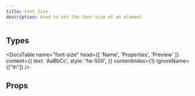 ```yaml
---
title: Font Size
description: Used to set the font size of an element
---
```


## Types

<DocsTable
  name="font-size"
  head={[
    'Name',
    'Properties',
    'Preview'
  ]}
  content={{
    text: 'AaBbCc',
    style: 'fw-500',
  }}
  contentIndex={1}
  ignoreName={["lh"]}
/>


## Props

<DocsTable 
  type="props"
  name="font-size"
/>


